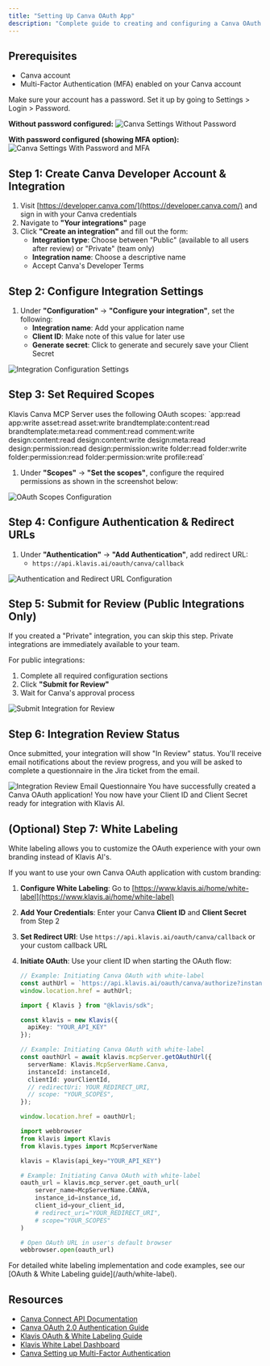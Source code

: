 ```yaml
---
title: "Setting Up Canva OAuth App"
description: "Complete guide to creating and configuring a Canva OAuth application"
---
```


## Prerequisites

- Canva account
- Multi-Factor Authentication (MFA) enabled on your Canva account

<Tip>
Make sure your account has a password. Set it up by going to Settings > Login > Password.
</Tip>

**Without password configured:**
<img src="/images/knowledge-base/canva_oauth_app/step1_without_password.png" alt="Canva Settings Without Password" />

**With password configured (showing MFA option):**
<img src="/images/knowledge-base/canva_oauth_app/step1_with_password.png" alt="Canva Settings With Password and MFA" />

## Step 1: Create Canva Developer Account & Integration

1. Visit [https://developer.canva.com/](https://developer.canva.com/) and sign in with your Canva credentials
2. Navigate to **"Your integrations"** page
3. Click **"Create an integration"** and fill out the form:
   - **Integration type**: Choose between "Public" (available to all users after review) or "Private" (team only)
   - **Integration name**: Choose a descriptive name
   - Accept Canva's Developer Terms

## Step 2: Configure Integration Settings

1. Under **"Configuration"** → **"Configure your integration"**, set the following:
   - **Integration name**: Add your application name
   - **Client ID**: Make note of this value for later use
   - **Generate secret**: Click to generate and securely save your Client Secret

<img src="/images/knowledge-base/canva_oauth_app/step2_config.png" alt="Integration Configuration Settings" />

## Step 3: Set Required Scopes

<Note>
Klavis Canva MCP Server uses the following OAuth scopes: `app:read app:write asset:read asset:write brandtemplate:content:read brandtemplate:meta:read comment:read comment:write design:content:read design:content:write design:meta:read design:permission:read design:permission:write folder:read folder:write folder:permission:read folder:permission:write profile:read`
</Note>

1. Under **"Scopes"** → **"Set the scopes"**, configure the required permissions as shown in the screenshot below:

<img src="/images/knowledge-base/canva_oauth_app/step3_scope.png" alt="OAuth Scopes Configuration" />

## Step 4: Configure Authentication & Redirect URLs

1. Under **"Authentication"** → **"Add Authentication"**, add redirect URL:
   - `https://api.klavis.ai/oauth/canva/callback`

<img src="/images/knowledge-base/canva_oauth_app/step4_redirect_url.png" alt="Authentication and Redirect URL Configuration" />

## Step 5: Submit for Review (Public Integrations Only)

<Note>
If you created a "Private" integration, you can skip this step. Private integrations are immediately available to your team.
</Note>

For public integrations:
1. Complete all required configuration sections
2. Click **"Submit for Review"**
3. Wait for Canva's approval process

<img src="/images/knowledge-base/canva_oauth_app/step5_submit_for_review.png" alt="Submit Integration for Review" />

## Step 6: Integration Review Status

Once submitted, your integration will show "In Review" status. You'll receive email notifications about the review progress, and you will be asked to complete a questionnaire in the Jira ticket from the email.

<img src="/images/knowledge-base/canva_oauth_app/step7_review_email.png" alt="Integration Review Email Questionnaire" />

<Check>
You have successfully created a Canva OAuth application! You now have your Client ID and Client Secret ready for integration with Klavis AI.
</Check>

## (Optional) Step 7: White Labeling 

<Note>
White labeling allows you to customize the OAuth experience with your own branding instead of Klavis AI's.
</Note>

If you want to use your own Canva OAuth application with custom branding:

1. **Configure White Labeling**: Go to [https://www.klavis.ai/home/white-label](https://www.klavis.ai/home/white-label)
2. **Add Your Credentials**: Enter your Canva **Client ID** and **Client Secret** from Step 2
3. **Set Redirect URI**: Use `https://api.klavis.ai/oauth/canva/callback` or your custom callback URL
4. **Initiate OAuth**: Use your client ID when starting the OAuth flow:

   <CodeGroup>
   
   ```javascript without SDK
   // Example: Initiating Canva OAuth with white-label
   const authUrl = `https://api.klavis.ai/oauth/canva/authorize?instance_id=${instanceId}&client_id=${yourClientId}`;
   window.location.href = authUrl;
   ```
   
   ```typescript TypeScript SDK
   import { Klavis } from "@klavis/sdk";
   
   const klavis = new Klavis({
     apiKey: "YOUR_API_KEY"
   });
   
   // Example: Initiating Canva OAuth with white-label
   const oauthUrl = await klavis.mcpServer.getOAuthUrl({
     serverName: Klavis.McpServerName.Canva,
     instanceId: instanceId,
     clientId: yourClientId,
     // redirectUri: YOUR_REDIRECT_URI,
     // scope: "YOUR_SCOPES", 
   });
   
   window.location.href = oauthUrl;
   ```
   
   ```python Python SDK
   import webbrowser
   from klavis import Klavis
   from klavis.types import McpServerName
   
   klavis = Klavis(api_key="YOUR_API_KEY")
   
   # Example: Initiating Canva OAuth with white-label
   oauth_url = klavis.mcp_server.get_oauth_url(
       server_name=McpServerName.CANVA,
       instance_id=instance_id,
       client_id=your_client_id,
       # redirect_uri="YOUR_REDIRECT_URI",
       # scope="YOUR_SCOPES"
   )
   
   # Open OAuth URL in user's default browser
   webbrowser.open(oauth_url)
   ```
   
   </CodeGroup>

<Tip>
For detailed white labeling implementation and code examples, see our [OAuth & White Labeling guide](/auth/white-label).
</Tip>

## Resources
- [Canva Connect API Documentation](https://www.canva.dev/docs/connect/)
- [Canva OAuth 2.0 Authentication Guide](https://www.canva.dev/docs/connect/authentication/)
- [Klavis OAuth & White Labeling Guide](/auth/white-label)
- [Klavis White Label Dashboard](https://www.klavis.ai/home/white-label)
- [Canva Setting up Multi-Factor Authentication](https://www.canva.com/help/login-verification/) 